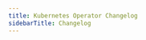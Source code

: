 ```yaml
---
title: Kubernetes Operator Changelog
sidebarTitle: Changelog
---
```



<RemoteMarkdownEmbedder
	textToRemove="# Changelog"
	url="https://raw.githubusercontent.com/ngrok/ngrok-operator/refs/heads/main/CHANGELOG.md"
/>
